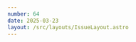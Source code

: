 ```yaml
---
number: 64
date: 2025-03-23
layout: /src/layouts/IssueLayout.astro
---
```



<Title title={`Issue ${frontmatter.number}`} date={frontmatter.date} />

<NewsletterSponsorSlot
  title="​Discover the Top 10 Best Practices for App Distribution in Testing with AppCircle"
  url={`https://appcircle.io/blog/10-best-practices-in-app-distribution-for-testing?utm_source=ioscinewsletter&utm_medium=web&utm_campaign=issue_64`}
  description="Appcircle seamlessly integrates the best app distribution practices into your CI/CD pipeline, backed by years of mobile CI/CD expertise. Maximize efficiency and streamline your app testing process with Appcircle's proven solutions."
  image="https://embed.filekitcdn.com/e/hMaFYHCjGv2jTKsg3QHDt6/46qcW1UBn4VaHvwR5wy6fQ"
/>

Hey everyone! I hope you've all had a fantastic couple of weeks. Welcome to another issue of the newsletter!

If you have been following me or the newsletter for a while, you will know I am passionate about **mobile automation**, **tooling**, and **performance**.

I have been lucky enough to spend most of my career focusing on **improving performance** for apps at scale and making sure that the user's experience is as seamless and smooth as possible.

Apple provides us with a set of tools that can help us **diagnose** and **investigate** all sorts of performance issues: from **Main Thread usage** and **UI hangs** all the way to **resource usage** and **CoreML**.

These tools are all bundled up in an app included in Xcode called **Instruments**. While I can't stress the importance of being familiar with Instruments and templates such as the _Time Profiler, Leaks,_ or _SwiftUI_ enough, I feel like a vast majority of Apple app developers don't know how to use **Instruments** or rarely think of using them when **diagnosing performance issues**.

For this reason, I decided to put together a talk called **Tuning your app using Instruments** that I gave at the [ARCtic Conference](https://x.com/ARCTIConference) last week. I received amazing feedback and I am planning on doing the same talk again at other conferences such as [Swift Craft](https://x.com/swiftcraftuk), which is taking place in a couple of months!

If you are unable to catch any of my talks on the topic at conferences this year, worry not! Starting **Monday the 24th of March**, I am going to start sharing tips and tricks on **how to use Instruments** and how to **improve your app's performance** in short-form video format on my social media.

If you are interested in the topic, [**follow me on your social media of choice**](https://bento.me/pol).

## ​[**📦 FREE Webinar: CI/CD for Swift Packages**](https://streamyard.com/watch/62AzM2xGJ2hB?utm_source=ioscinewsletter&utm_medium=web&utm_campaign=issue_64)​

Do you work with Swift Packages on a daily basis? Or do you happen to maintain a Swift library that is installable via **SPM**? Well, this **FREE** webinar that I am running on **Wednesday the 26th of March** is for you!

I will show you tips and tricks that will **save you time** and will help you **increase confidence** when you ship new versions of your Swift Packages!

## ​[**🚨 Upcoming breaking changes in GitHub Actions**](https://github.blog/changelog/2025-03-20-notification-of-upcoming-breaking-changes-in-github-actions?utm_source=ioscinewsletter&utm_medium=web&utm_campaign=issue_64)​

If you use **GitHub Actions** as your CI/CD provider, you need to read this one!

There are a set of **upcoming BREAKING changes** coming to the platform and you might need to do some work to **get your project ready** for them and **avoid any disruption**!

## ​[**🚀 How to build an iOS app using fastlane**](https://nowham.dev/posts/build_app_with_fastlane?utm_source=ioscinewsletter&utm_medium=web&utm_campaign=issue_64)​

A new newsletter issue usually means another amazing new article from [Noam Efergan](https://x.com/No_Wham) showing **how to automate processes using fastlane**.

This time, [Noam](https://x.com/No_Wham) walks us through how you can write a fastlane lane **to build an app from the command line**, a key step to most iOS CI/CD workflows, such as releases.

## ​[**🪝 Writing git hooks in Swift**](https://swifttoolkit.dev/posts/git-hooks?utm_source=ioscinewsletter&utm_medium=web&utm_campaign=issue_64)​

If you work as part of a big team, it is likely that you have some **git hooks** that help you sanity-check the changes that you are about to commit or push. These checks take the form of small executable scripts that live under the .git directory.

What most people don't know, is that if you have Swift installed on your machine, you can just write your git hook (or any other) scripts using Swift, provided you use **the correct shebang in the executable file**. If you'd like to start making your git hooks easier to maintain and understand, check out this blog post on the [swifttoolkit.dev blog](https://x.com/SwiftToolkit).

## ​[**⚙️ Solving Swift Macro trust issues in Xcode Cloud**](https://jeehut.medium.com/solving-swift-macro-trust-issues-in-xcode-cloud-builds-a0fc27bc60b8?utm_source=ioscinewsletter&utm_medium=web&utm_campaign=issue_64)​

**Swift Macros** are an incredibly powerful resource that can help you **generate code at compile time** and remove boilerplate and repetitive code from your codebase.

However, using them has a set of implications, especially when building from **a non-interactive command line environment** like building the app from a CI/CD workflow. If you use Swift macros and are struggling to get your builds to run on **Xcode Cloud**, make sure you read this article by [Cihat Gündüz](https://x.com/Jeehut).
